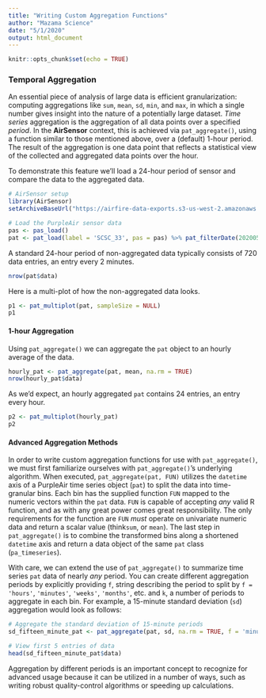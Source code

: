 ```yaml
---
title: "Writing Custom Aggregation Functions"
author: "Mazama Science"
date: "5/1/2020"
output: html_document
---
```


```r
knitr::opts_chunk$set(echo = TRUE)
```

### Temporal Aggregation

An essential piece of analysis of large data is efficient granularization: computing aggregations like `sum`, `mean`, `sd`, `min`, and `max`, in which a single number gives insight into the nature of a potentially large dataset. _Time series_ aggregation is the aggregation of all data points over a specified _period_.  In the **AirSensor** context, this is achieved via `pat_aggregate()`, using a function similar to those mentioned above, over a (default) 1-hour period. The result of the aggregation is one data point that reflects a statistical view of the collected and aggregated data points over the hour.

To demonstrate this feature we'll load a 24-hour period of sensor and compare the data to the aggregated data.

```r
# AirSensor setup
library(AirSensor)
setArchiveBaseUrl("https://airfire-data-exports.s3-us-west-2.amazonaws.com/PurpleAir/v1")

# Load the PurpleAir sensor data
pas <- pas_load()
pat <- pat_load(label = 'SCSC_33', pas = pas) %>% pat_filterDate(20200501, 20200502)
```

A standard 24-hour period of non-aggregated data typically consists of 720 data entries, an entry every 2 minutes.
```r
nrow(pat$data)
```

Here is a multi-plot of how the non-aggregated data looks.

```r
p1 <- pat_multiplot(pat, sampleSize = NULL)
p1
```

#### 1-hour Aggregation

Using `pat_aggregate()` we can aggregate the `pat` object to an hourly average of the data.

```r
hourly_pat <- pat_aggregate(pat, mean, na.rm = TRUE)
nrow(hourly_pat$data)
```
As we'd expect, an hourly aggregated `pat` contains 24 entries, an entry every hour.



```r
p2 <- pat_multiplot(hourly_pat)
p2
```

#### Advanced Aggregation Methods

In order to write custom aggregation functions for use with `pat_aggregate()`, we must first familiarize ourselves with `pat_aggregate()`'s underlying algorithm. When executed, `pat_aggregate(pat, FUN)` utilizes the `datetime` axis of a PurpleAir time series object (`pat`) to split the data into time-granular bins. Each bin has the supplied function `FUN` mapped to the numeric vectors within the `pat` data. `FUN` is capable of accepting _any_ valid R function, and as with any great power comes great responsibility. The only requirements for the function are `FUN` _must_ operate on univariate numeric data and return a scalar value (think`sum`, or `mean`). The last step in `pat_aggregate()` is to combine the transformed bins along a shortened `datetime` axis and return a data object of the same `pat` class (`pa_timeseries`).

With care, we can extend the use of `pat_aggregate()` to summarize time series `pat` data of nearly _any_ period.
You can create different aggregation periods by explicitly providing `f`, string describing the period to split by `f =` `'hours'`, `'minutes'`, `'weeks'`, `'months'`, etc. and `k`, a number of periods to aggregate in each bin. For example, a 15-minute standard deviation (`sd`) aggregation would look as follows:

```r
# Aggregate the standard deviation of 15-minute periods
sd_fifteen_minute_pat <- pat_aggregate(pat, sd, na.rm = TRUE, f = 'minutes', k = 15)

# View first 5 entries of data
head(sd_fifteen_minute_pat$data)
```

Aggregation by different periods is an important concept to recognize for advanced usage because it can be utilized in a number of ways, such as  writing robust quality-control algorithms or speeding up calculations.

